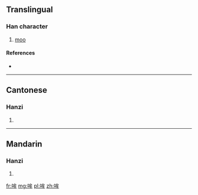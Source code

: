==Translingual==

===Han character===
{{Han char|rn=30|rad=口|as=06|sn=9|four=6305<sub>0</sub>|canj=口戈竹手 (RIHQ)|ids=⿰[[口]][[牟]]}}

# [[moo]]

====References====
* {{Han ref|kx=0189.271|hdz=10624.080|uh=54DE|ud=21726|bh=CE4E|bd=52814}}

----

==Cantonese==

===Hanzi===
{{yue-hanzi|jyut=[[mau1]], [[mau4]]|y=mau1, mau4}}

# {{defn|lang=yue|sort=口06}}

----

==Mandarin==

===Hanzi===
{{cmn-hanzi|pin=[[mōu]] ([[mou1]])|wg=mou<sup>1</sup>}}

# {{defn|lang=cmn|sort=口06}}

[[fr:哞]]
[[mg:哞]]
[[pl:哞]]
[[zh:哞]]